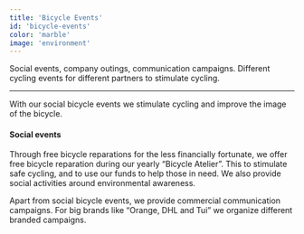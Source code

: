 ```yaml
---
title: 'Bicycle Events'
id: 'bicycle-events'
color: 'marble'
image: 'environment'
---
```


Social events, company outings, communication campaigns. Different cycling events for different partners to stimulate cycling.

---

With our social bicycle events we stimulate cycling and improve the image of the bicycle.

#### Social events

Through free bicycle reparations for the less financially fortunate, we offer free bicycle reparation during our yearly “Bicycle Atelier”. This to stimulate safe cycling, and to use our funds to help those in need. We also provide social activities around environmental awareness.

Apart from social bicycle events, we provide commercial communication campaigns. For big brands like “Orange, DHL and Tui” we organize different branded campaigns.
